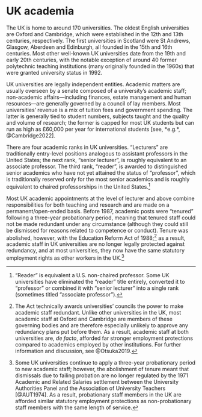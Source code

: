 # UK academia {#sec:setting}

The UK is home to around 170 universities. The oldest English universities are Oxford and Cambridge, which were established in the 12th and 13th centuries, respectively. The first universities in Scotland were St Andrews, Glasgow, Aberdeen and Edinburgh, all founded in the 15th and 16th centuries. Most other well-known UK universities date from the 19th and early 20th centuries, with the notable exception of around 40 former polytechnic teaching institutions (many originally founded in the 1960s) that were granted university status in 1992.

UK universities are legally independent entities. Academic matters are usually overseen by a senate composed of a university's academic staff; non-academic affairs---including finances, estate management and human resources---are generally governed by a council of lay members. Most universities' revenue is a mix of tuition fees and government spending. The latter is generally tied to student numbers, subjects taught and the quality and volume of research; the former is capped for most UK students but can run as high as £60,000 per year for international students [see, *e.g.*, @Cambridge2022].

There are four academic ranks in UK universities. "Lecturers" are traditionally entry-level positions analogous to assistant professors in the United States; the next rank, "senior lecturer", is roughly equivalent to an associate professor. The third rank, "reader", is awarded to distinguished senior academics who have not yet attained the status of "professor", which is traditionally reserved only for the most senior academics and is roughly equivalent to chaired professorships in the United States.^["Reader" is equivalent a U.S. non-chaired professor. Some UK universities have eliminated the "reader" title entirely, converted it to "professor" or combined it with "senior lecturer" into a single rank (sometimes titled "associate professor").]

Most UK academic appointments at the level of lecturer and above combine responsibilities for both teaching and research and are made on a permanent/open-ended basis. Before 1987, academic posts were "tenured" following a three-year probationary period, meaning that tenured staff could not be made redundant under any circumstance (although they could still be dismissed for reasons related to competence or conduct). Tenure was abolished, however, with the Education Reform Act of 1988;^[The Act technically awards universities' councils the power to make academic staff redundant. Unlike other universities in the UK, most academic staff at Oxford and Cambridge are members of these governing bodies and are therefore especially unlikely to approve any redundancy plans put before them. As a result, academic staff at both universities are, *de facto*, afforded far stronger employment protections compared to academics employed by other institutions. For further information and discussion, see @Otsuka2019.] as a result, academic staff in UK universities are no longer legally protected against redundancy, and at most universities, they now have the same statutory employment rights as other workers in the UK.^[Some UK universities continue to apply a three-year probationary period to new academic staff; however, the abolishment of tenure meant that dismissals due to failing probation are no longer regulated by the 1971 Academic and Related Salaries settlement between the University Authorities Panel and the Association of University Teachers [@AUT1974]. As a result, probationary staff members in the UK are afforded similar statutory employment protections as non-probationary staff members with the same length of service.]